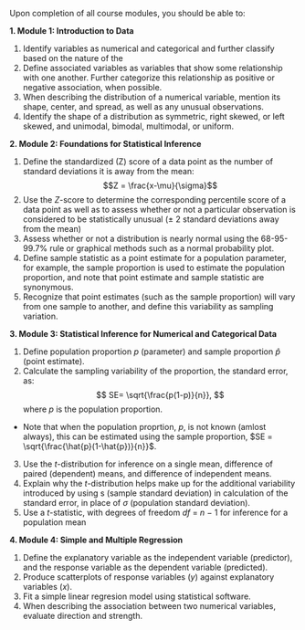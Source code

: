 Upon completion of all course modules, you should be able to:

**1. Module 1: Introduction to Data**

  1. Identify variables as numerical and categorical and further classify based on the nature of the 
  2. Define associated variables as variables that show some relationship with one another. Further categorize this relationship as positive or negative association, when possible.
  <!-- 3. Identify the explanatory variable in a pair of variables as the variable suspected of affecting the other. However, note that labeling variables as explanatory and response does not guarantee that the relationship between the two is actually causal, even if there is an association identified between the two variables. -->
  4. When describing the distribution of a numerical variable, mention its shape, center, and spread, as well as any unusual observations.
  5. Identify the shape of a distribution as symmetric, right skewed, or left skewed, and unimodal, bimodal, multimodal, or uniform.

**2. Module 2: Foundations for Statistical Inference**

  1. Define the standardized (Z) score of a data point as the number of standard deviations it is away from the mean:
  $$Z = \frac{x-\mu}{\sigma}$$
  2. Use the $Z$-score to determine the corresponding percentile score of a data point as well as to assess whether or not a particular observation is considered to be statistically unusual ($\pm$ 2 standard deviations away from the mean)
  3. Assess whether or not a distribution is nearly normal using the 68-95-99.7% rule or graphical methods such as a normal probability plot.
  4. Define sample statistic as a point estimate for a population parameter, for example, the sample proportion is used to estimate the population proportion, and note that point estimate and sample statistic are synonymous.
  5. Recognize that point estimates (such as the sample proportion) will vary from one sample to another, and define this variability as sampling variation.

**3. Module 3: Statistical Inference for Numerical and Categorical Data**

  1. Define population proportion $p$ (parameter) and sample proportion $\hat{p}$ (point estimate).
  2. Calculate the sampling variability of the proportion, the standard error, as:
$$ SE= \sqrt{\frac{p(1-p)}{n}}, $$ where $p$ is the population proportion.
  - Note that when the population proprtion, $p$, is not known (amlost always), this can be estimated using the sample proportion, $SE = \sqrt{\frac{\hat{p}(1-\hat{p})}{n}}$.

  3. Use the $t$-distribution for inference on a single mean, difference of paired (dependent) means, and difference of independent means.
  4. Explain why the $t$-distribution helps make up for the additional variability introduced by using s (sample standard deviation) in calculation of the standard error, in place of $\sigma$ (population standard deviation).
  5. Use a $t$-statistic, with degrees of freedom $df$ = $n$ − 1 for inference for a population mean


**4. Module 4: Simple and Multiple Regression**

  1. Define the explanatory variable as the independent variable (predictor), and the response variable as the dependent variable (predicted).
  2. Produce scatterplots of response variables ($y$) against explanatory variables ($x$).
  3. Fit a simple linear regresion model using statistical software.
  4. When describing the association between two numerical variables, evaluate direction and strength.


